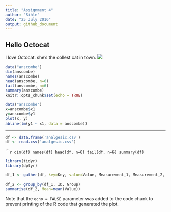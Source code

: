 ```yaml
---
title: "Assignment 4"
author: "Sihle"
date: "25 July 2016"
output: github_document
---
```


## Hello Octocat
I love Octocat. she's the collest cat in town.
![](https://dl.dropboxusercontent.com/u/11805474/painblogr/biostats/images/octocat.png)

```r
data("anscombe")
dim(anscombe)
names(anscombe)
head(anscombe, n=6)
tail(anscombe, n=6)
summary(anscombe)
knitr::opts_chunk$set(echo = TRUE)
```


```r
data("anscombe")
x=anscombe$x1
y=anscombe$y1
plot(x, y)
abline(lm(y1 ~ x1, data = anscombe))
```
---

```r
df <- data.frame('analgesic.csv')
df <- read.csv('analgesic.csv')
```

``````r
dim(df)
names(df)
head(df, n=6)
tail(df, n=6)
summary(df)
```

```r
library(tidyr)
library(dplyr)

df_1 <- gather(df, key=Key, value=Value, Measurement_1, Measurement_2, Measurement_3, -ID)

df_2 <- group_by(df_1, ID, Group)
summarise(df_2, Mean=mean(Value))
```
Note that the `echo = FALSE` parameter was added to the code chunk to prevent printing of the R code that generated the plot.
